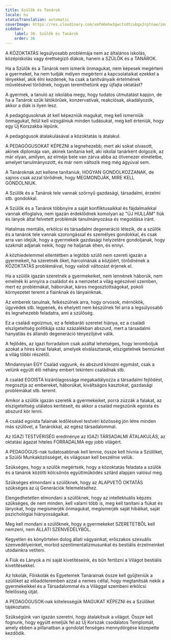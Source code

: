 ```yaml
---
title: Szülők és Tanárok
locale: hu
statusTranslation: automatic
coverImage: https://res.cloudinary.com/xmfm6mhw3gwctndtcubgx2rptnae/image/upload/v1740337243/small_cover_educacion_fundamental_a051170f1c.webp
sidebar:
    label: 36. Szülők és Tanárok
    order: 36
---
```

A KÖZOKTATÁS legsúlyosabb problémája nem az általános iskolás, középiskolás vagy érettségiző diákok, hanem a SZÜLŐK és a TANÁROK.

Ha a Szülők és a Tanárok nem ismerik önmagukat, nem képesek megérteni a gyermeket, ha nem tudják mélyen megérteni a kapcsolataikat ezekkel a lényekkel, akik élni kezdenek, ha csak a tanítványaik értelmének művelésével törődnek, hogyan teremthetünk egy újfajta oktatást?

A gyermek, a tanuló az iskolába megy, hogy tudatos útmutatást kapjon, de ha a Tanárok szűk látókörűek, konzervatívak, reakciósak, akadályozók, akkor a diák is ilyen lesz.

A pedagógusoknak át kell képezniük magukat, meg kell ismerniük önmagukat, felül kell vizsgálniuk minden tudásukat, meg kell érteniük, hogy egy Új Korszakba lépünk.

A pedagógusok átalakulásával a közoktatás is átalakul.

A PEDAGÓGUSOKAT KÉPEZNI a legnehezebb, mert aki sokat olvasott, akinek diplomája van, akinek tanítania kell, aki iskolai tanárként dolgozik, az már olyan, amilyen, az elméje bele van zárva abba az ötvenezer elméletbe, amelyet tanulmányozott, és már nem változik meg még ágyúval sem.

A Tanároknak azt kellene tanítaniuk, HOGYAN GONDOLKOZZANAK, de sajnos csak azzal törődnek, hogy MEGMONDJÁK, MIRE KELL GONDOLNIUK.

A Szülők és a Tanárok tele vannak szörnyű gazdasági, társadalmi, érzelmi stb. gondokkal.

A Szülők és a Tanárok többnyire a saját konfliktusaikkal és fájdalmaikkal vannak elfoglalva, nem igazán érdeklődnek komolyan az "ÚJ HULLÁM" fiúk és lányok által felvetett problémák tanulmányozása és megoldása iránt.

Hatalmas mentális, erkölcsi és társadalmi degeneráció létezik, de a szülők és a tanárok tele vannak szorongással és személyes gondokkal, és csak arra van idejük, hogy a gyermekeik gazdasági helyzetére gondoljanak, hogy szakmát adjanak nekik, hogy ne haljanak éhen, és ennyi.

A közhiedelemmel ellentétben a legtöbb szülő nem szereti igazán a gyermekeit, ha szeretnék őket, harcolnának a közjóért, törődnének a KÖZOKTATÁS problémáival, hogy valódi változást érjenek el.

Ha a szülők igazán szeretnék a gyermekeiket, nem lennének háborúk, nem emelnék ki annyira a családot és a nemzetet a világ egészével szemben, mert ez problémákat, háborúkat, káros megosztottságokat, pokoli környezetet teremt a fiainknak és lányainknak.

Az emberek tanulnak, felkészülnek arra, hogy orvosok, mérnökök, ügyvédek stb. legyenek, és ehelyett nem készülnek fel arra a legsúlyosabb és legnehezebb feladatra, ami a szülőség.

Ez a családi egoizmus, ez a felebaráti szeretet hiánya, ez a családi elszigeteltség politikája száz százalékban abszurd, mert a társadalmi hanyatlás és állandó degeneráció tényezőjévé válik.

A fejlődés, az igazi forradalom csak azáltal lehetséges, hogy leromboljuk azokat a híres kínai falakat, amelyek elválasztanak, elszigetelnek bennünket a világ többi részétől.

Mindannyian EGY Család vagyunk, és abszurd kínozni egymást, csak a velünk együtt élő néhány embert tekinteni családnak stb.

A család EGOISTA kizárólagossága megakadályozza a társadalmi fejlődést, megosztja az embereket, háborúkat, kiváltságos kasztokat, gazdasági problémákat stb. teremt.

Amikor a szülők igazán szeretik a gyermekeiket, porrá zúzzák a falakat, az elszigeteltség utálatos kerítéseit, és akkor a család megszűnik egoista és abszurd kör lenni.

A család egoista falainak ledőlésével testvéri közösség jön létre minden más szülővel, a Tanárokkal, az egész társadalommal.

Az IGAZI TESTVÉRISÉG eredménye az IGAZI TÁRSADALMI ÁTALAKULÁS, az oktatási ágazat hiteles FORRADALMA egy jobb világért.

A PEDAGÓGUS-nak tudatosabbnak kell lennie, össze kell hívnia a Szülőket, a Szülői Munkaközösséget, és világosan kell beszélnie velük.

Szükséges, hogy a szülők megértsék, hogy a közoktatás feladata a szülők és a tanárok közötti kölcsönös együttműködés szilárd alapjain valósul meg.

Szükséges elmondani a szülőknek, hogy az ALAPVETŐ OKTATÁS szükséges az új Generációk felemeléséhez.

Elengedhetetlen elmondani a szülőknek, hogy az intellektuális képzés szükséges, de nem minden, kell valami több is, meg kell tanítani a fiúkat és lányokat, hogy megismerjék önmagukat, megismerjék saját hibáikat, saját pszichológiai hiányosságaikat.

Meg kell mondani a szülőknek, hogy a gyermekeket SZERETETBŐL kell nemzeni, nem ÁLLATI SZENVEDÉLYBŐL.

Kegyetlen és könyörtelen dolog állati vágyainkat, erőszakos szexuális szenvedélyeinket, morbid szentimentalizmusunkat és bestiális érzelmeinket utódainkra vetíteni.

A Fiúk és Lányok a mi saját kivetítéseink, és bűn fertőzni a Világot bestiális kivetítésekkel.

Az Iskolák, Főiskolák és Egyetemek Tanárainak össze kell gyűjteniük a szülőket az előadóteremben azzal a nemes céllal, hogy megtanítsák nekik a gyermekeikkel és a Társadalommal és a Világgal szembeni erkölcsi felelősség útját.

A PEDAGÓGUSOK-nak kötelességük MAGUKAT KÉPEZNI és a Szülőket tájékoztatni.

Szükségünk van igazán szeretni, hogy átalakítsuk a világot. Össze kell fognunk, hogy együtt emeljük fel az Új Korszak csodálatos Templomát, amely ebben a pillanatban a gondolat fenséges mennydörgése közepette kezdődik.

